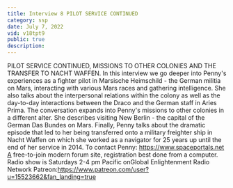```yaml
---
title: Interview 8 PILOT SERVICE CONTINUED
category: ssp
date: July 7, 2022
vid: v18tpt9
public: true
description:
---
```

PILOT SERVICE CONTINUED, MISSIONS TO OTHER COLONIES AND THE TRANSFER TO NACHT WAFFEN.
In this interview we go deeper into Penny's experiences as a fighter pilot in Marsische Heimschild - the German militia on Mars, interacting with various Mars races and gathering intelligence. She also talks about the interpersonal relations within the colony as well as the day-to-day interactions between the Draco and the German staff in Aries Prima.
The conversation expands into Penny's missions to other colonies in a different alter. She describes visiting New Berlin - the capital of the German Das Bundes on Mars.
Finally, Penny talks about the dramatic episode that led to her being transferred onto a military freighter ship in Nacht Waffen on which she worked as a navigator for 25 years up until the end of her service in 2014.
To contact Penny:
https://www.spaceportals.net​​​​A free-to-join modern forum site, registration best done from a computer.
Radio show is Saturdays 2-4 pm Pacific onGlobal Enlightenment Radio Network
Patreon:https://www.patreon.com/user?u=15523662&fan_landing=true
